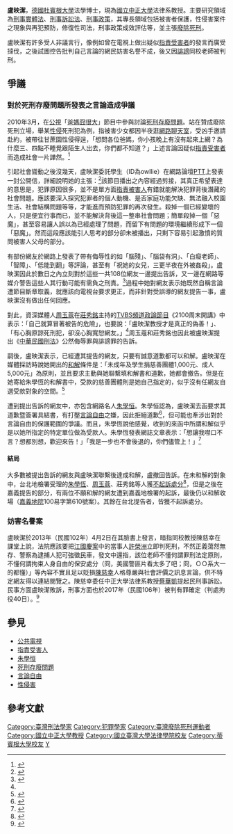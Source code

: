 {{Multiple issues|
{{人物}}
{{POV|time=2020-06-19T08:08:12+00:00}}
}}
{{Infobox_Person
| name = 盧映潔
| image = 
| box_width = 
| caption = 
| occupation = 法律系教授、[[律師|律師]]
| period = 
| birth_name = 
| other_names = Lu Ma（盧媽）
| Sex = 女
| 出生日期 = {{birth_date_and_age|1968|09|01}}
| birth_place = {{ROC-TW}}
| death_date = 
| death_place = 
| nationality = {{ROC}}
| residence = {{ROC-TW}}
| party = 
| religion = 
| spouse = 
| relatives = 
| education = [[國立台灣大學|國立台灣大學]]法律學系學士<br>[[國立台灣大學|國立台灣大學]]法律學系碩士<br>德國[[杜賓根大學|杜賓根大學]]法學博士<br>律師證書字號：(81)臺檢證字第2119號
| past = [[國立中正大學|國立中正大學]]法律系助理教授<br>[[國立中正大學|國立中正大學]]法律學系副教授<br>[[國立中正大學|國立中正大學]]法律學系教授
| work = 《刑法分則新論》<br>《刑事訴訟法》<br>《刑法概要─刑法總則》<br>《刑法概要─刑法分則》
| award = 
}}
'''盧映潔'''{{BD|1968年||catIdx=L盧}}，[[德國|德國]][[杜賓根大學|杜賓根大學]]法學博士，現為[[國立中正大學|國立中正大學]]法律系教授。主要研究領域為[[刑法|刑事實體法]]、[[刑事訴訟法|刑事訴訟法]]、[[刑事政策|刑事政策]]，其專長領域包括被害者保護，性侵害案件之現象與再犯預防，修復性司法，刑事政策成效評估等，並主張[[廢除死刑|廢除死刑]]。

盧映潔有許多受人非議言行，像例如曾在電視上做出疑似[[指責受害者|指責受害者]]的發言而廣受撻伐，之後試圖控告批判自己言論的網民妨害名譽不成，後又因[[誹謗|誹謗]]同校老師被判刑。

==爭議==
===對於死刑存廢問題所發表之言論造成爭議===
2010年3月，在[[公共電視台|公視]]「[[爸媽囧很大|爸媽囧很大]]」節目中參與討論[[死刑存廢問題|死刑存廢問題]]。站在贊成廢除死刑立場，舉某[[性侵|性侵]]死刑犯為例，指被害少女都因半夜逛[[網路聊天室|網路聊天室]]，受凶手邀請赴約，被帶往甘蔗園性侵得逞，「想問各位爸媽，你小孩晚上有沒有起來上網？為什麼三、四點不睡覺跟陌生人出去，你們都不知道？」上述言論因疑似[[指責受害者|指責受害者]]而造成社會一片譁然。<ref>{{cite video|url=http://www.youtube.com/watch?v=JJx6gYiWG8k|title=公視晚間新聞（廢死言論引抨擊 副教授告網友侮辱）|publisher=公共電視|work=YouTube|date=2010-05-12|accessdate=2013-02-25}}</ref>

引起社會聳動之後沒幾天，盧映潔委託學生（ID為owllie）在網路論壇[[PTT|PTT]]上發表一封公開信，詳細說明她的主張：<ref name="chou">{{cite news | language =  | author =  | coauthors =  | url = http://www.nownews.com/2010/05/16/91-2603628.htm | title = 盧映潔原諒死刑犯卻告網友　周玉蔻痛批：偽善！ | work =  | publisher = NOW News今日新聞 | pages =  | date = 2010-05-16 | accessdate = 2011-02-15 | archive-date = 2012-12-31 | archive-url = https://web.archive.org/web/20121231210848/http://www.nownews.com/2010/05/16/91-2603628.htm | dead-url = no }}</ref>該節目播出之內容經過剪接，其真正希望表達的意思是，犯罪原因很多，並不是單方面[[指责受害人|指責被害人]]有錯就能解決犯罪背後潛藏的社會問題。應該要深入探究犯罪者的個人動機、是否家庭功能欠缺、無法融入校園生活、社會結構問題等等，才能進而預防犯罪的再次發生。殺掉一個已經變壞的人，只是便宜行事而已，並不能解決背後這一整串社會問題；簡單殺掉一個「惡魔」，甚至容易讓人誤以為已經處理了問題，而留下有問題的環境繼續形成下一個「惡魔」。然而這段應該能引人思考的部分卻未被播出，只剩下容易引起激憤的質問被害人父母的部分。

有部份網友於網路上發表了帶有侮辱性的如「腦殘」、「腦袋有洞」、「白癡老師」、「智障」、「低能到翻」等評論，甚至有「祝她的女兒，三更半夜在外被姦殺」。盧映潔因此於數日之內立刻對於這些一共108位網友一邊提出告訴，又一邊在網路等媒介警告這些人其行動可能有需負之刑責。<ref>{{cite news|url=http://www.libertytimes.com.tw/2010/new/sep/1/today-so1.htm|title=論廢死遭圍剿 法學博士告108網友|publisher=自由時報|work=自由電子報|date=2010-09-01|accessdate=2013-02-25|archive-date=2012-12-31|archive-url=https://web.archive.org/web/20121231073547/http://www.libertytimes.com.tw/2010/new/sep/1/today-so1.htm|dead-url=no}}</ref>過程中她對網友表示她既然自稱言論遭節目斷章取義，就應該向電視台要求更正，而非針對受誤導的網友提告一事，盧映潔沒有做出任何回應。

對此，資深媒體人[[周玉蔻|周玉蔻]]在[[莊秀銘|莊秀銘]]主持的[[TVBS頻道|TVBS頻道]][[政論節目|政論節目]]《2100周末開講》中表示：「自己就算冒著被告的危險」，也要說：「盧映潔教授才是真正的偽善！」、「有心胸原諒死刑犯，卻沒心胸寬恕網友。」<ref name="chou"></ref>周玉蔻和莊秀銘也因此被盧映潔提出《[[中華民國刑法|中華民國刑法]]》公然侮辱罪與誹謗罪的告訴。

嗣後，盧映潔表示，已經遭其提告的網友，只要有誠意道歉都可以和解。盧映潔在媒體採訪時說她開出的[[和解|和解]]條件是：「未成年及學生捐慈善團體1,000元、成人5,000元」為原則，並且要求主動與她聯繫填和解書和道歉，她都會撤告。但是在她寄給朱學恆的和解書中，受款的慈善團體則是她自己指定的，似乎沒有任網友自選受款對象的空間。<ref>{{cite news | language =  | author =  | coauthors =  | url = http://www.libertytimes.com.tw/2010/new/sep/1/today-so1-2.htm | title = 盧映潔︰網友道歉捐款就撤告 | work =  | publisher = 自由時報 | date = 2010-09-01 | accessdate = 2011-02-15 | archive-date = 2012-11-08 | archive-url = https://web.archive.org/web/20121108154350/http://www.libertytimes.com.tw/2010/new/sep/1/today-so1-2.htm | dead-url = no }}</ref>

遭到提出告訴的網友中，亦包含網路名人[[朱學恒|朱學恒]]。朱學恒認為，盧映潔去函要求其道歉暨簽署具結書，有打壓[[言論自由|言論自由]]之嫌，因此拒絕道歉<ref>{{cite news| language =| author =| coauthors =| url =http://www.libertytimes.com.tw/2010/new/oct/17/today-so5.htm| title =朱學恒槓盧映潔 拒刪臉書反盧言論| work =| publisher =自由時報| pages =| date =2010-10-17| accessdate =2011-02-15| deadurl =yes| archiveurl =https://web.archive.org/web/20101220155946/http://www.libertytimes.com.tw/2010/new/oct/17/today-so5.htm| archivedate =2010-12-20}}</ref>，但可能也牽涉出對於言論自由的保護範圍的爭議。而且，朱學恆說他感覺，收到的來函中所謂和解似乎是以她所指定的特定單位做為受款人。朱學恆發表網誌文章表示：「想讓我噤口不言？想都別想，歡迎來告！」「我是一步也不會後退的，你們儘管上！」<ref>{{cite web|title=想讓我噤口不言？想都別想，歡迎來告|url=http://blogs.myoops.org/lucifer.php/2010/10/16/deathterrorist2|author=朱學恒|date=2010-10-16|accessdate=2013-02-25|work=朱學恒的阿宅萬事通事務所|archive-date=2020-09-25|archive-url=https://web.archive.org/web/20200925013714/http://blogs.myoops.org/lucifer.php/2010/10/16/deathterrorist2|dead-url=no}}</ref>

====結局====
大多數被提出告訴的網友與盧映潔聯繫後達成和解，盧撤回告訴。在未和解的對象中，台北地檢署受理的[[朱學恆|朱學恆]]、[[周玉蔻|周玉蔻]]、莊秀銘等人獲[[不起訴處分|不起訴處分]]<ref>{{cite news|url=http://www.nownews.com/2011/04/15/11490-2704857.htm|title=盧映潔告誹謗！朱學恒、周玉蔻與莊秀銘裁定不起訴|publisher=NOW News今日新聞|author=姚南宏|date=2011-04-15|accessdate=2013-02-25|archive-date=2011-05-20|archive-url=https://web.archive.org/web/20110520013105/http://www.nownews.com/2011/04/15/11490-2704857.htm|dead-url=no}}</ref>，但是之後在嘉義提告的部分，有兩位不願和解的網友遭到嘉義地檢署的起訴，最後仍以和解收場（[[台灣嘉義地方法院|嘉義地院]]100易字第610號案）。其餘在台北提告者，皆獲不起訴處分。

===妨害名譽案===
盧映潔於2013年（民國102年）4月2日在其臉書上發言，暗指同校教授陳慈幸在課堂上說，法院應該要把[[江國慶案|江國慶案]]中的當事人[[許榮洲|許榮洲]]立即判死刑，不然正義蕩然無存、警察為逮捕人犯可強徵民車，發文中還指，該位老師不懂何謂罪刑法定原則，不懂何謂拘束人身自由的保安處分（冏，美國警匪片看太多了吧；冏，ＯＯ系大一的都懂）」等內容不實且足以貶損[[陳慈幸|陳慈幸]]人格尊嚴與社會評價之訊息言論，供不特定網友得以連結閱覽之。陳慈幸委任中正大學法律系教授[[蔡華凱|蔡華凱]]提起民刑事訴訟。民事方面盧映潔敗訴，刑事方面也於2017年（民國106年）被判有罪確定（判處拘役40日）。<ref>{{Cite web |url=http://jirs.judicial.gov.tw/GNNWS/NNWSS002.asp?id=266017&courtid=TNH |title=存档副本 |access-date=2017-08-28 |archive-date=2018-11-10 |archive-url=https://web.archive.org/web/20181110080320/http://jirs.judicial.gov.tw/GNNWS/NNWSS002.asp?id=266017&courtid=TNH |dead-url=no }}</ref>

== 參見 ==
* [http://www.youtube.com/watch?v=XUisrEks1uM 公共電視]
* [[指責受害人|指責受害人]]
* [[朱學恒|朱學恒]]
* [[死刑存廢問題|死刑存廢問題]]
* [[言論自由|言論自由]]
* [[性侵害|性侵害]]

== 參考文獻 ==
{{reflist|2}}

{{DEFAULTSORT:L}}
[[Category:臺灣刑法學家|Category:臺灣刑法學家]]
[[Category:犯罪學家|Category:犯罪學家]]
[[Category:臺灣廢除死刑運動者|Category:臺灣廢除死刑運動者]]
[[Category:國立中正大學教授|Category:國立中正大學教授]]
[[Category:國立臺灣大學法律學院校友|Category:國立臺灣大學法律學院校友]]
[[Category:蒂賓根大學校友|Category:蒂賓根大學校友]]
[[Category:盧姓|Y]]